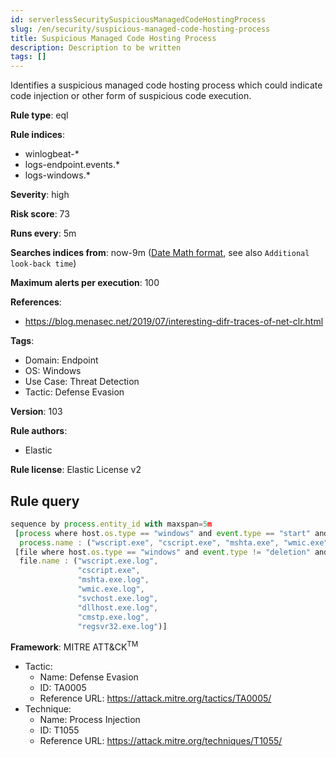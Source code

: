 ```yaml
---
id: serverlessSecuritySuspiciousManagedCodeHostingProcess
slug: /en/security/suspicious-managed-code-hosting-process
title: Suspicious Managed Code Hosting Process
description: Description to be written
tags: []
---
```


<div id="suspicious-managed-code-hosting-process"></div>

Identifies a suspicious managed code hosting process which could indicate code injection or other form of suspicious code execution.

**Rule type**: eql

**Rule indices**: 

* winlogbeat-*
* logs-endpoint.events.*
* logs-windows.*

**Severity**: high

**Risk score**: 73

**Runs every**: 5m

**Searches indices from**: now-9m ([Date Math format](((ref))/common-options.html#date-math), see also <DocLink id="serverlessSecurityRulesUiCreate" section="set-the-rules-schedule">`Additional look-back time`</DocLink>)

**Maximum alerts per execution**: 100

**References**: 

* https://blog.menasec.net/2019/07/interesting-difr-traces-of-net-clr.html

**Tags**: 

* Domain: Endpoint
* OS: Windows
* Use Case: Threat Detection
* Tactic: Defense Evasion

**Version**: 103

**Rule authors**: 

* Elastic

**Rule license**: Elastic License v2

## Rule query

```js
sequence by process.entity_id with maxspan=5m
 [process where host.os.type == "windows" and event.type == "start" and
  process.name : ("wscript.exe", "cscript.exe", "mshta.exe", "wmic.exe", "regsvr32.exe", "svchost.exe", "dllhost.exe", "cmstp.exe")]
 [file where host.os.type == "windows" and event.type != "deletion" and
  file.name : ("wscript.exe.log",
               "cscript.exe",
               "mshta.exe.log",
               "wmic.exe.log",
               "svchost.exe.log",
               "dllhost.exe.log",
               "cmstp.exe.log",
               "regsvr32.exe.log")]

```

**Framework**: MITRE ATT&CK<sup>TM</sup>

* Tactic:
    * Name: Defense Evasion
    * ID: TA0005
    * Reference URL: https://attack.mitre.org/tactics/TA0005/
* Technique:
    * Name: Process Injection
    * ID: T1055
    * Reference URL: https://attack.mitre.org/techniques/T1055/

